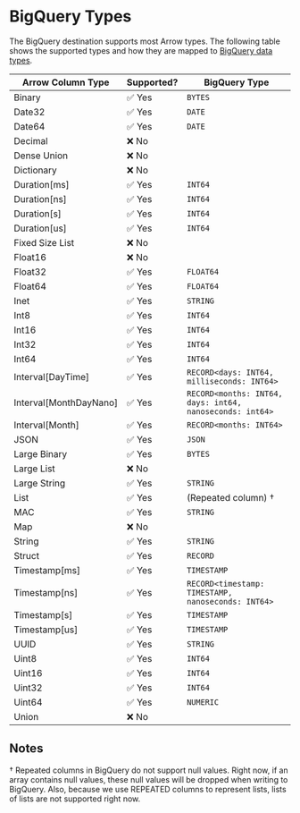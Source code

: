 # BigQuery Types

The BigQuery destination supports most Arrow types. The following table shows the supported types and how they are mapped to [BigQuery data types](https://cloud.google.com/bigquery/docs/reference/standard-sql/data-types).

| Arrow Column Type      | Supported?    | BigQuery Type                                            |
|------------------------|---------------|----------------------------------------------------------|
| Binary                 | ✅ Yes        | `BYTES`                                                  |
| Date32                 | ✅ Yes        | `DATE`                                                   |
| Date64                 | ✅ Yes        | `DATE`                                                   |
| Decimal                | ❌ No         |                                                          |
| Dense Union            | ❌ No         |                                                          |
| Dictionary             | ❌ No         |                                                          |
| Duration[ms]           | ✅ Yes        | `INT64`                                                  |
| Duration[ns]           | ✅ Yes        | `INT64`                                                  |
| Duration[s]            | ✅ Yes        | `INT64`                                                  |
| Duration[us]           | ✅ Yes        | `INT64`                                                  |
| Fixed Size List        | ❌ No         |                                                          |
| Float16                | ❌ No         |                                                          |
| Float32                | ✅ Yes        | `FLOAT64`                                                |
| Float64                | ✅ Yes        | `FLOAT64`                                                |
| Inet                   | ✅ Yes        | `STRING`                                                 |
| Int8                   | ✅ Yes        | `INT64`                                                  |
| Int16                  | ✅ Yes        | `INT64`                                                  |
| Int32                  | ✅ Yes        | `INT64`                                                  |
| Int64                  | ✅ Yes        | `INT64`                                                  |
| Interval[DayTime]      | ✅ Yes        | `RECORD<days: INT64, milliseconds: INT64>`               |
| Interval[MonthDayNano] | ✅ Yes        | `RECORD<months: INT64, days: int64, nanoseconds: int64>` |
| Interval[Month]        | ✅ Yes        | `RECORD<months: INT64>`                                  |
| JSON                   | ✅ Yes        | `JSON`                                                   |
| Large Binary           | ✅ Yes        | `BYTES`                                                  |
| Large List             | ❌ No         |                                                          |
| Large String           | ✅ Yes        | `STRING`                                                 |
| List                   | ✅ Yes        | (Repeated column) †                                      |
| MAC                    | ✅ Yes        | `STRING`                                                 |
| Map                    | ❌ No         |                                                          |
| String                 | ✅ Yes        | `STRING`                                                 |
| Struct                 | ✅ Yes        | `RECORD`                                                 |
| Timestamp[ms]          | ✅ Yes        | `TIMESTAMP`                                              |
| Timestamp[ns]          | ✅ Yes        | `RECORD<timestamp: TIMESTAMP, nanoseconds: INT64>`       |
| Timestamp[s]           | ✅ Yes        | `TIMESTAMP`                                              |
| Timestamp[us]          | ✅ Yes        | `TIMESTAMP`                                              |
| UUID                   | ✅ Yes        | `STRING`                                                 |
| Uint8                  | ✅ Yes        | `INT64`                                                  |
| Uint16                 | ✅ Yes        | `INT64`                                                  |
| Uint32                 | ✅ Yes        | `INT64`                                                  |
| Uint64                 | ✅ Yes        | `NUMERIC`                                                |
| Union                  | ❌ No         |                                                          |

## Notes

† Repeated columns in BigQuery do not support null values. Right now, if an array contains null values, these null values will be dropped when writing to BigQuery. Also, because we use REPEATED columns to represent lists, lists of lists are not supported right now.